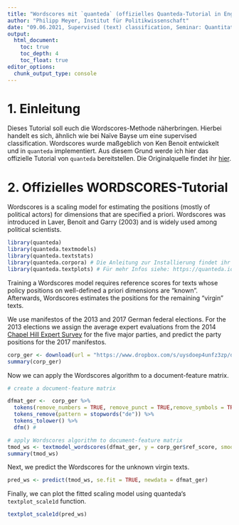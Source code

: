 ```yaml
---
title: "Wordscores mit `quanteda` (offizielles Quanteda-Tutorial in Englisch)" 
author: "Philipp Meyer, Institut für Politikwissenschaft"
date: "09.06.2021, Supervised (text) classification, Seminar: Quantitative Textanalyse"
output:
  html_document:
    toc: true
    toc_depth: 4
    toc_float: true
editor_options: 
  chunk_output_type: console
---
```


# 1. Einleitung

Dieses Tutorial soll euch die Wordscores-Methode näherbringen. Hierbei handelt es sich, ähnlich wie bei Naïve Bayse um eine supervised classification. Wordscores wurde maßgeblich von Ken Benoit entwickelt und in `quanteda` implementiert. Aus diesem Grund werde ich hier das offizielle Tutorial von `quanteda` bereitstellen. Die Originalquelle findet ihr [hier](https://tutorials.quanteda.io/machine-learning/wordscores/).

# 2. Offizielles WORDSCORES-Tutorial

Wordscores is a scaling model for estimating the positions (mostly of political actors) for dimensions that are specified a priori. Wordscores was introduced in Laver, Benoit and Garry (2003) and is widely used among political scientists.

```r
library(quanteda)
library(quanteda.textmodels)
library(quanteda.textstats)
library(quanteda.corpora) # Die Anleitung zur Installierung findet ihr hier: https://github.com/quanteda/quanteda.corpora
library(quanteda.textplots) # Für mehr Infos siehe: https://quanteda.io/articles/pkgdown/examples/plotting.html
```

Training a Wordscores model requires reference scores for texts whose policy positions on well-defined a priori dimensions are “known”. Afterwards, Wordscores estimates the positions for the remaining “virgin” texts.

We use manifestos of the 2013 and 2017 German federal elections. For the 2013 elections we assign the average expert evaluations from the 2014 [Chapel Hill Expert Survey](https://www.chesdata.eu/) for the five major parties, and predict the party positions for the 2017 manifestos.

```r
corp_ger <- download(url = "https://www.dropbox.com/s/uysdoep4unfz3zp/data_corpus_germanifestos.rds?dl=1")
summary(corp_ger)
```

Now we can apply the Wordscores algorithm to a document-feature matrix.

```r
# create a document-feature matrix

dfmat_ger <-  corp_ger %>% 
  tokens(remove_numbers = TRUE, remove_punct = TRUE,remove_symbols = TRUE) %>% 
  tokens_remove(pattern = stopwords("de")) %>% 
  tokens_tolower() %>%
  dfm() # 

# apply Wordscores algorithm to document-feature matrix
tmod_ws <- textmodel_wordscores(dfmat_ger, y = corp_ger$ref_score, smooth = 1)
summary(tmod_ws)
```

Next, we predict the Wordscores for the unknown virgin texts.

```r
pred_ws <- predict(tmod_ws, se.fit = TRUE, newdata = dfmat_ger)
```

Finally, we can plot the fitted scaling model using quanteda‘s `textplot_scale1d` function.

```r
textplot_scale1d(pred_ws)
```
